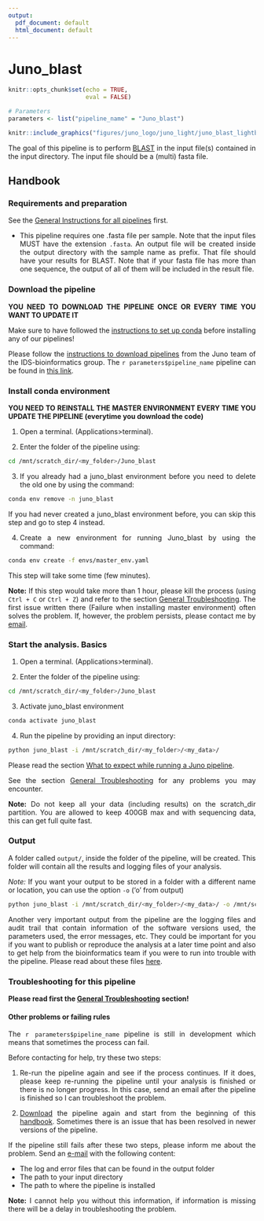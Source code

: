 ```yaml
---
output:
  pdf_document: default
  html_document: default
---
```

# Juno_blast {#juno_blast}

<style>
body {
text-align: justify}
</style>

```r
knitr::opts_chunk$set(echo = TRUE, 
                      eval = FALSE)
```

```r

# Parameters
parameters <- list("pipeline_name" = "Juno_blast")

```

```r
knitr::include_graphics("figures/juno_logo/juno_light/juno_blast_lightbg.png")
```

The goal of this pipeline is to perform [BLAST](https://blast.ncbi.nlm.nih.gov/Blast.cgi) in the input file(s) contained in the input directory. The input file should be a (multi) fasta file.  

## Handbook

### Requirements and preparation

See the [General Instructions for all pipelines](#general-instructions) first.  

- This pipeline requires one .fasta file per sample. Note that the input files MUST have the extension `.fasta`. An output file will be created inside the output directory with the sample name as prefix. That file should have your results for BLAST. Note that if your fasta file has more than one sequence, the output of all of them will be included in the result file.


### Download the pipeline  

**YOU NEED TO DOWNLOAD THE PIPELINE ONCE OR EVERY TIME YOU WANT TO UPDATE IT**

Make sure to have followed the [instructions to set up conda](#set-conda) before installing any of our pipelines! 

Please follow the [instructions to download pipelines](#downloading-instructions) from the Juno team of the IDS-bioinformatics group. The `r parameters$pipeline_name` pipeline can be found in [this link](https://github.com/RIVM-bioinformatics/Juno_blast).  

### Install conda environment

**YOU NEED TO REINSTALL THE MASTER ENVIRONMENT EVERY TIME YOU UPDATE THE PIPELINE (everytime you download the code)**

1. Open a terminal. (Applications>terminal).  

2. Enter the folder of the pipeline using:  

```bash

cd /mnt/scratch_dir/<my_folder>/Juno_blast

```

3. If you already had a juno_blast environment before you need to delete the old one by using the command:

```bash
conda env remove -n juno_blast
```

If you had never created a juno_blast environment before, you can skip this step and go to step 4 instead.

4. Create a new environment for running Juno_blast by using the command:

```bash
conda env create -f envs/master_env.yaml
```

This step will take some time (few minutes).  

**Note:** If this step would take more than 1 hour, please kill the process (using `Ctrl + C` or `Ctrl + Z`) and refer to the section [General Troubleshooting](#general-troubleshooting). The first issue written there (Failure when installing master environment) often solves the problem. If, however, the problem persists, please contact me by [email](mailto:alejandra.hernandez.segura@rivm.nl).  

### Start the analysis. Basics

1. Open a terminal. (Applications>terminal).  

2. Enter the folder of the pipeline using:  

```bash

cd /mnt/scratch_dir/<my_folder>/Juno_blast

```

3. Activate juno_blast environment

```bash
conda activate juno_blast
```

4. Run the pipeline by providing an input directory:  

```bash
python juno_blast -i /mnt/scratch_dir/<my_folder>/<my_data>/
```

Please read the section [What to expect while running a Juno pipeline](#what-to-expect).

See the section [General Troubleshooting](#general-troubleshooting) for any problems you may encounter. 

**Note:** Do not keep all your data (including results) on the scratch_dir partition. You are allowed to keep 400GB max and with sequencing data, this can get full quite fast.

### Output 

A folder called `output/`, inside the folder of the pipeline, will be created. This folder will contain all the results and logging files of your analysis.  

*Note:* If you want your output to be stored in a folder with a different name or location, you can use the option `-o` ('o' from output) 

```bash
python juno_blast -i /mnt/scratch_dir/<my_folder>/<my_data>/ -o /mnt/scratch_dir/<my_folder>/<my_results>/
```

Another very important output from the pipeline are the logging files and audit trail that contain information of the software versions used, the parameters used, the error messages, etc. They could be important for you if you want to publish or reproduce the analysis at a later time point and also to get help from the bioinformatics team if you were to run into trouble with the pipeline. Please read about these files [here](#general-output). 

### Troubleshooting for this pipeline

**Please read first the [General Troubleshooting](#general-troubleshooting) section!**

#### Other problems or failing rules  

The `r parameters$pipeline_name` pipeline is still in development which means that sometimes the process can fail.

Before contacting for help, try these two steps:

1. Re-run the pipeline again and see if the process continues. If it does, please keep re-running the pipeline until your analysis is finished or there is no longer progress. In this case, send an email after the pipeline is finished so I can troubleshoot the problem.

2. [Download](https://github.com/RIVM-bioinformatics/Juno_blast) the pipeline again and start from the beginning of this [handbook](#juno_blast). Sometimes there is an issue that has been resolved in newer versions of the pipeline.

If the pipeline still fails after these two steps, please inform me about the problem. Send an [e-mail](mailto:roxanne.wolthuis@rivm.nl) with the following content:

* The log and error files that can be found in the output folder
* The path to your input directory
* The path to where the pipeline is installed

**Note:** I cannot help you without this information, if information is missing there will be a delay in troubleshooting the problem.